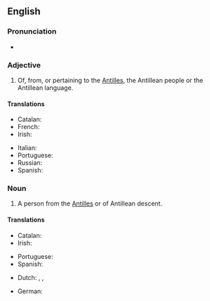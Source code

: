 ==English==

===Pronunciation===
* {{IPA|en|/æntəˈliːən/|/ænˈtɪli.ən/}}

===Adjective===
{{en-adj|-}}

# Of, from, or pertaining to the [[Antilles]], the Antillean people or the Antillean language.

====Translations====
{{trans-top|of, from, or pertaining to the Antilles}}
* Catalan: {{t+|ca|antillà}}
* French: {{t+|fr|antillais}}
* Irish: {{t|ga|Aintillíoch}}
{{trans-mid}}
* Italian: {{t|it|antillano}}
* Portuguese: {{t|pt|antilhano}}
* Russian: {{t+|ru|анти́льский}}
* Spanish: {{t+|es|antillano}}
{{trans-bottom}}

===Noun===
{{en-noun}}

# A person from the [[Antilles]] or of Antillean descent.

====Translations====
{{trans-top|person from the Antilles}}
* Catalan: {{t+|ca|antillà|m}}
* Irish: {{t|ga|Aintillíoch|m}}
{{trans-mid}}
* Portuguese: {{t|pt|antilhano|m}}
* Spanish: {{t+|es|antillano|m}}
{{trans-bottom}}

{{checktrans-top}}
* Dutch: {{t+check|nl|Antilliaans}}, {{t+check|nl|Antilliaan}}, {{qualifier|slang}} {{t-check|nl|Anti}}
{{trans-mid}}
* German: {{t+check|de|Antillen}}
{{trans-bottom}}